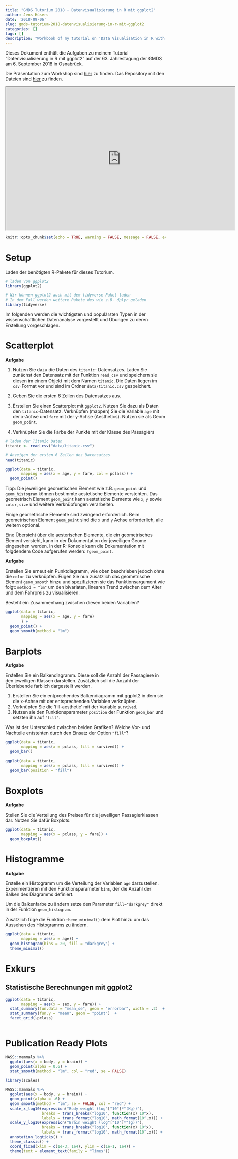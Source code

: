 ```yaml
---
title: "GMDS Tutorium 2018 - Datenvisualisierung in R mit ggplot2"
author: Jens Hüsers
date: '2018-09-06'
slug: gmds-tutorium-2018-datenvisualisierung-in-r-mit-ggplot2
categories: []
tags: []
description: "Workbook of my tutorial on ‘Data Visualisation in R with ggplot2’ at the 63rd Annual Conference of the GMDS e.V. on Sep. 6th 2018 in Osnabrück."
---
```


Dieses Dokument enthält die Aufgaben zu meinem Tutorial "Datenvisualisierung in R mit ggplot2" auf der 63. Jahrestagung der GMDS am 6. September 2018 in Osnabrück.

Die Präsentation zum Workshop sind [hier](https://jnshsrs.github.io/gmds18-tutorium-ggplot2/slides-ggplot-gmds18.html "Slides des Tutoriums") zu finden. Das Repository mit den Dateien sind [hier](github.com/jnshsrs/gmds18-tutorium-ggplot2) zu finden.

<div align="center">
<iframe src="https://jnshsrs.github.io/gmds18-tutorium-ggplot2/slides-ggplot-gmds18.html" width=720 height=450">
</iframe>
</div>

```r
knitr::opts_chunk$set(echo = TRUE, warning = FALSE, message = FALSE, eval = FALSE, cache = FALSE, fig.align = 'center')
```

# Setup

Laden der benötigten R-Pakete für dieses Tutorium.

```r
# laden von ggplot2
library(ggplot2)

# Wir können ggplot2 auch mit dem tidyverse Paket laden
# In dem Fall werden weitere Pakete des wie z.B. dplyr geladen
library(tidyverse)

```

Im folgenden werden die wichtigsten und populärsten Typen in der wissenschaftlichen Datenanalyse vorgestellt und Übungen zu deren Erstellung vorgeschlagen.

# Scatterplot

<div class="task">

**Aufgabe**

1. Nutzen Sie dazu die Daten des `titanic`- Datensatzes.
Laden Sie zunächst den Datensatz mit der Funktion `read_csv` und speichern sie diesen im einem Objekt mit dem Namen `titanic`.
Die Daten liegen im `csv`-Format vor und sind im Ordner `data/titanic.csv` gespeichert.

2. Geben Sie die ersten 6 Zeilen des Datensatzes aus.

3. Erstellen Sie einen Scatterplot mit `ggplot2`. Nutzen Sie dazu als Daten den `titanic`-Datensatz.
Verknüpfen (mappen) Sie die Variable `age` mit der x-Achse und `fare` mit der y-Achse (Aesthetics).
Nutzen sie als Geom `geom_point`.

4. Verknüpfen Sie die Farbe der Punkte mit der Klasse des Passagiers

```r
# laden der Titanic Daten
titanic <- read_csv("data/titanic.csv")

# Anzeigen der ersten 6 Zeilen des Datensatzes
head(titanic)

ggplot(data = titanic, 
       mapping = aes(x = age, y = fare, col = pclass)) + 
  geom_point() 

```

</div>

Tipp:
Die jeweiligen geometischen Element wie z.B. `geom_point` und `geom_histogram` können bestimmte aestetische Elemente verstehten.
Das geometrisch Element `geom_point` kann aestetische Elemente wie `x`, `y` sowie `color`, `size` und weitere Verknüpfungen verarbeiten.

Einige geometrische Elemente sind zwingend erforderlich. Beim geometrischen Element `geom_point` sind die `x` und `y` Achse erforderlich, alle weitern optional.

Eine Übersicht über die aesterischen Elemente, die ein geometrisches Element versteht, kann in der Dokumentation der jeweiligen Geome eingesehen werden.
In der R-Konsole kann die Dokumentation mit folgdendem Code aufgerufen werden: `?geom_point`.


<div class="task">
**Aufgabe**

Erstellen Sie erneut ein Punktdiagramm, wie oben beschrieben jedoch ohne die `color` zu verknüpfen.
Fügen Sie nun zusätzlich das geometrische Element `geom_smooth` hinzu und spezifizieren sie das Funktionsargument wie folgt: `method = "lm"` um den bivariaten, linearen Trend zwischen dem Alter und dem Fahrpreis zu visualisieren.

Besteht ein Zusammenhang zwischen diesen beiden Variablen?

```r
ggplot(data = titanic,
       mapping = aes(x = age, y = fare)
       ) +
  geom_point() +
  geom_smooth(method = "lm")
```


</div>

# Barplots

<div class="task">
**Aufgabe**

Erstellen Sie ein Balkendiagramm.
Diese soll die Anzahl der Passagiere in den jeweiligen Klassen darstellen.
Zusätzlich soll die Anzahl der Überlebende farblich dargestellt werden.

1. Erstellen Sie ein entprechendes Balkendiagramm mit ggplot2 in dem sie die x-Achse mit der entsprechenden Variablen verknüpfen.
2. Verknüpfen Sie die 'fill-aesthetic' mit der Variable `survived`.
3. Nutzen sie den Funktionsparameter `position` der Funktion `geom_bar` und setzten ihn auf `"fill"`.

Was ist der Unterschied zwischen beiden Grafiken? Welche Vor- und Nachteile entstehten durch den Einsatz der Option `"fill"`?

```r

ggplot(data = titanic, 
       mapping = aes(x = pclass, fill = survived)) +
  geom_bar()

```

```r
ggplot(data = titanic, 
       mapping = aes(x = pclass, fill = survived)) +
  geom_bar(position = "fill")

```

</div>


# Boxplots

<div class='task'>

**Aufgabe**

Stellen Sie die Verteilung des Preises für die jeweiligen Passagierklassen dar.
Nutzen Sie dafür Boxplots.

```r

ggplot(data = titanic, 
       mapping = aes(x = pclass, y = fare)) +
  geom_boxplot() 

```

</div>

# Histogramme

<div class='task'>

**Aufgabe** 

Erstelle ein Histogramm um die Verteilung der Variablen `age` darzustellen.
Experimentieren mit den Funktionsparameter `bins`, der die Anzahl der Balken des Diagramms definiert. 

Um die Balkenfarbe zu ändern setze den Parameter `fill="darkgrey"` direkt in der Funktion `geom_histogram`. 

Zusätzlich füge die Funktion `theme_minimal()` dem Plot hinzu um das Aussehen des Histogramms zu ändern.

```r

ggplot(data = titanic,
       mapping = aes(x = age)) +
  geom_histogram(bins = 20, fill = "darkgrey") +
  theme_minimal()

```
</div>
# Exkurs

## Statistische Berechnungen mit ggplot2

```r
ggplot(data = titanic,
       mapping = aes(x = sex, y = fare)) +
  stat_summary(fun.data = "mean_se", geom = "errorbar", width = .2)  +
  stat_summary(fun.y = "mean", geom = "point")  +
  facet_grid(~pclass)
  
```

# Publication Ready Plots

```r
MASS::mammals %>% 
  ggplot(aes(x = body, y = brain)) +
  geom_point(alpha = 0.6) +
  stat_smooth(method = "lm", col = "red", se = FALSE)
```


```r
library(scales)

MASS::mammals %>% 
  ggplot(aes(x = body, y = brain)) +
  geom_point(alpha = .6) +
  geom_smooth(method = "lm", se = FALSE, col = "red") +
  scale_x_log10(expression("Body weight (log"["10"]*"(Kg))"),
                breaks = trans_breaks("log10", function(x) 10^x),
                labels = trans_format("log10", math_format(10^.x))) +
  scale_y_log10(expression("Brain weight (log"["10"]*"(g))"),
                breaks = trans_breaks("log10", function(x) 10^x),
                labels = trans_format("log10", math_format(10^.x))) +
  annotation_logticks() +
  theme_classic() +
  coord_fixed(xlim = c(1e-3, 1e4), ylim = c(1e-1, 1e4)) +
  theme(text = element_text(family = "Times"))

```

